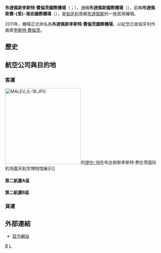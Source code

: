 {{Infobox airport
| name = 布達佩斯李斯特·費倫茨國際機場
| nativename = {{lang|hu|Budapest Liszt Ferenc}}<br>{{lang|hu|Nemzetközi Repülőtér}}
| image = Liszt Ferenc Repuloter 2-es terminal varocsarnok 06.JPG
| image-width = 270px
| IATA = BUD
| ICAO = LHBP
| type = 民用
| city-served = {{HUN}}[[布達佩斯|布達佩斯]]
| hub = [[維茲航空|維茲航空]]
| focus_city = [[瑞安航空|瑞安航空]]
| website = [https://www.bud.hu/ bud.hu]
}}
'''布達佩斯李斯特·費倫茨國際機場'''（{{lang-hu|'''Budapest Liszt Ferenc Nemzetközi Repülőtér'''}}；{{airport codes|BUD|LHBP}}），通稱'''布達佩斯國際機場'''（{{lang-hu|'''Budapest Nemzetközi Repülőtér'''}}），前稱'''布達佩斯費-{里}-海吉國際機場'''（{{lang-hu|'''Budapest Ferihegy Nemzetközi Repülőtér'''}}），是[[匈牙利|匈牙利]]首都[[布達佩斯|布達佩斯]]的一座民用機場。

2011年，機場正式命名為'''布達佩斯李斯特·費倫茨國際機場'''，以紀念已故匈牙利作曲家[[李斯特·費倫茨|李斯特·費倫茨]]。

==歷史==

== 航空公司與目的地 ==
===客運===
[[File:MALEV_IL-18.JPG|250px]]的[[伊尔-18|伊尔-18]]在布达佩斯李斯特·费伦茨国际机场露天航空博物馆展示]]
====第二航廈A區====
{{Airport-dest-list
| {{flagicon|GRC}} [[愛琴海航空|愛琴海航空]]（A3）| [[雅典埃萊夫塞里奧斯·韋尼澤洛斯國際機場|雅典]]<br>'''夏季航班'''：[[伊拉克利翁尼科斯·卡贊察基斯國際機場|伊拉克利翁]]、[[羅得島迪亞戈拉斯國際機場|羅得島]]
| {{flagicon|IRL}} [[愛爾蘭航空|愛爾蘭航空]]（EI） |  [[都柏林機場|都柏林]]
| {{flagicon|BLR}} [[白俄羅斯航空|白俄羅斯航空]] （B2）| 白俄羅斯[[明斯克國際機場|明斯克]]、塞爾維亞[[貝爾格勒尼古拉·特斯拉機場|貝爾格勒]]
| {{flagicon|RUS}} [[俄羅斯航空|俄羅斯航空]]（SU）| [[謝列梅捷沃國際機場|莫斯科-謝列梅捷沃]]
| {{flagicon|TUR}} [[土耳其航空|土耳其航空]]（TK）| [[阿塔圖克國際機場|伊斯坦堡—阿塔圖克]]
| {{flagicon|TUR}} [[飛馬航空|飛馬航空]]（PC）| [[薩比哈·格克琴國際機場|伊斯坦堡—格克琴]]<br>'''夏季航班'''：[[安塔利亞機場|安塔利亞]]
| {{flagicon|FRA}} [[朱恩航空|朱恩航空]]（JN） | [[巴黎夏爾·戴高樂機場|巴黎-戴高樂]]
| {{flagicon|FRA}} [[法國航空|法國航空]]（AF） | [[巴黎夏爾·戴高樂機場|巴黎-戴高樂]]
|{{flagicon|NLD}} [[荷蘭皇家航空|荷蘭皇家航空]]（KL）| [[阿姆斯特丹史基浦機場|阿姆斯特丹]]
| {{flagicon|ITA}} [[義大利航空|義大利航空]]（AZ） | [[羅馬國際機場|羅馬-菲烏米奇諾]]
| {{flagicon|AUT}} [[奧地利航空|奧地利航空]]（OS） | [[維也納國際機場|維也納]]
| {{flagicon|BEL}} [[布魯塞爾航空|布魯塞爾航空]]（SN） | [[布魯塞爾機場|布魯塞爾]]
| {{flagicon|CZE}} [[捷克航空|捷克航空]]（OK） | [[布拉格瓦茨拉夫·哈維爾國際機場|布拉格]]
| {{flagicon|EGY}} [[埃及航空|埃及航空]]（MS） | [[開羅國際機場|開羅]]
| {{flagicon|DEU}} [[歐洲之翼航空|歐洲之翼航空]]（EW）| [[科隆/波昂機場|科隆/波昂]]、 [[杜塞道夫機場|杜塞道夫]]、 [[漢堡機場|漢堡]]、 [[斯圖加特機場|斯圖加特]]
| {{flagicon|POL}} [[波蘭航空|波蘭航空]]（LO）| '''波蘭'''：[[華沙蕭邦機場|華沙—蕭邦]]、[[克拉科夫若望·保祿二世國際機場|克拉科夫]]<br>
'''美國'''：[[肯尼迪國際機場|紐約—甘乃迪]]、[[歐海爾國際機場|芝加哥—歐海爾]]
| {{flagicon|DEU}} [[德國漢莎航空|德國漢莎航空]]（LH）| [[法蘭克福機場|法蘭克福—美茵]]、 [[慕尼黑機場|慕尼黑]]
| {{flagicon|DNK}}{{flagicon|NOR}}{{flagicon|SWE}} [[北歐航空|北歐航空]]（SK）| '''季節性'''：[[斯德哥爾摩-阿蘭達機場|斯德哥爾摩—阿蘭達]]
|{{flagicon|CHE}}[[瑞士國際航空|瑞士國際航空]]（LX）| [[蘇黎世機場|蘇黎世]]
| {{flagicon|PRT}} [[葡萄牙航空|葡萄牙航空]]（TP）| [[溫貝托·德爾加多機場|里斯本]]
| {{flagicon|ROU}} [[羅馬尼亞航空|羅馬尼亞航空]]（RO）| [[布加勒斯特奧托佩尼-亨利·科安德國際機場|布加勒斯特—科安德]]
}}

==== 第二航廈B區 ====
{{Airport-dest-list
| {{flagicon|DZA}} [[阿爾及利亞航空|阿爾及利亞航空]]（AH） | [[阿爾及爾胡阿里·布邁丁機場|阿爾及爾]]
| {{flagicon|EGY}} [[埃及航空|埃及航空]]（MS）<br>（[[埃及航空快運|埃及航空快運]]營運）| [[開羅國際機場|開羅]]
| {{flagicon|CAN}} [[加拿大胭脂航空|加拿大胭脂航空]]（RV） | '''季節性'''：[[多倫多皮爾遜國際機場|多倫多—皮爾森]]（2017年5月20日～2017年10月15日）
| {{flagicon|CHN}} [[中國國際航空|中國國際航空]]（CA） | [[北京首都國際機場|北京—首都]]（中停明斯克，返程直飛）、白俄羅斯[[明斯克國際機場|明斯克]]（返程不停）
| {{flagicon|CHN}} [[上海航空|上海航空]]（FM） |[[上海浦東國際機場|上海-浦東]] （分别经停成都、西安）
| {{flagicon|CHN}} [[海南航空|海南航空]]（HU） |[[重庆江北國際機場|重庆]] 
| {{flagicon|LVA}} [[波羅的海航空|波羅的海航空]]（BT）| [[里加國際機場|里加]]
| {{flagicon|USA}} [[美國航空|美國航空]] （AA）| '''季節性'''：[[費城國際機場|費城]]
| {{flagicon|GBR}} [[英國航空|英國航空]]（BA）| [[倫敦希斯洛機場|倫敦—希斯洛]]
| {{flagicon|BGR}} 保加利亞航空包機（H6）| '''夏季包機'''：[[布爾加斯機場|布爾加斯]]
| {{flagicon|GBR}} [[易捷航空|易捷航空]]（U2）| '''荷蘭'''：[[阿姆斯特丹史基浦機場|阿姆斯特丹]]<br>'''德國'''：[[柏林-舍訥費爾德機場|柏林—舍訥費爾德]]<br>'''英國'''：[[格域機場|倫敦—蓋威克]]<br>'''法國'''：[[里昂聖埃克絮佩里機場|里昂]]、[[巴黎夏爾·戴高樂機場|巴黎—戴高樂]]、[[里昂聖埃克絮佩里機場|里昂—聖埃克絮佩里]]
| {{flagicon|CHE}} [[瑞士易捷航空|瑞士易捷航空]]（DS） | 法國[[巴塞爾-米盧斯-弗賴堡歐洲機場|巴塞爾/米盧斯/弗賴堡]]、瑞士[[日內瓦國際機場|日内瓦]]
| {{flagicon|ISR}}[[以色列航空|以色列航空]]（LY）| [[本-古里安國際機場|特拉維夫—本古里安]]
| {{flagicon|EGY}} [[開羅航空_(2004年)|開羅航空]]（SM） | [[洪加達國際機場|洪加達]]
| {{flagicon|ARE}} [[阿联酋航空|-{阿}-聯酋航空]]（EK）| [[杜拜國際機場|杜拜—國際]]
| {{flagicon|FIN}} [[芬蘭航空|芬蘭航空]]（AY）| [[赫爾辛基-萬塔機場|赫爾辛基—萬塔]]
| {{flagicon|ESP}} [[西班牙國家航空|伊比利航空]]（IB）| [[阿道弗·蘇亞雷斯馬德里-巴拉哈斯機場|馬德里—巴拉哈斯]]
| {{flagicon|GBR}} [[捷特二航空|捷特二航空]]（LS）| [[東密德蘭機場|東密德蘭]]、Edinburgh、Leeds/Bradford、Manchester
| {{flagicon|NOR}}[[挪威航空|挪威航空快線]]（DY）| [[哥本哈根凱斯楚普機場|哥本哈根]]、[[赫爾辛基-萬塔機場|赫爾辛基—萬塔]]、[[奧斯陸加勒穆恩機場|奧斯陸—加勒穆恩]]、[[斯德哥爾摩-阿蘭達機場|斯德哥爾摩—阿蘭達]]
| {{flagicon|QAT}} [[卡達航空|卡達航空]]（QR）| [[哈馬德國際機場|多哈]]
| {{flagicon|IRL}} [[瑞安航空|瑞安航空]]（FR） | '''歐洲'''：[[布魯塞爾南部-沙勒羅瓦機場|布魯塞爾—沙勒羅瓦]]、[[布拉格瓦茨拉夫·哈維爾國際機場|布拉格]]、[[帕福斯國際機場|帕福斯]]、[[比隆機場|比隆]]、[[哥本哈根凱斯楚普機場|哥本哈根]]、[[坦佩雷-皮爾卡拉機場|坦佩雷—皮爾卡拉]]、[[博韋-提耶機場|博韋—提耶/巴黎]]、[[馬賽普羅旺斯機場|馬賽]]、[[柏林-舍訥費爾德機場|柏林—舍訥費爾德]]、[[紐倫堡機場|紐倫堡]]、[[雅典埃萊夫塞里奧斯·韋尼澤洛斯國際機場|雅典]]、Thessaloniki、[[都柏林機場|都柏林]]、Bergamo、Naples、Palermo、Pisa、Rome–Ciampino、[[特雷維索|威尼斯—特雷維索]]、馬爾他、[[巴塞隆納-埃爾普拉特機場|巴塞隆納—埃爾普拉特]]、[[阿道弗·蘇亞雷斯馬德里-巴拉哈斯機場|馬德里—巴拉哈斯]]、[[馬拉加機場|馬拉加]]、[[桑坦德_(西班牙)|桑坦德]]、[[瓦倫西亞機場|瓦倫西亞]]、[[布里斯托機場|布里斯托]]、[[東密德蘭機場|東密德蘭]]、Edinburgh、London–Stansted、Manchester<br> '''亞洲'''  ：[[阿麗亞王后國際機場|安曼—阿麗亞]]<br> '''非洲''' ：[[大加那利機場|大加那利島]]、[[馬拉喀什－邁納拉國際機場|馬拉喀什]]<br> '''季節性'''：[[克基拉島揚尼斯·卡波迪斯特里亞斯國際機場|克基拉島]]、[[奧華特機場|艾拉特—奧華特]]
| {{flagicon|NLD}}[[泛航航空|泛航航空]]（HV）| [[鹿特丹海牙機場|鹿特丹/海牙]]
| {{flagicon|FRA}}[[法國泛航航空|法國泛航航空]]（TO）| [[巴黎-奧利機場|巴黎—奧利]]
| {{flagicon|UKR}} [[烏克蘭國際航空|烏克蘭國際航空]]（PS）| [[鮑里斯波爾國際機場|基輔—鮑里斯波爾]]
| {{flagicon|ESP}}[[伏林航空|伏林航空]]（VY）| [[巴塞隆納-埃爾普拉特機場|巴塞隆納—埃爾普拉特]]
| {{flagicon|HUN}} [[維茲航空|維茲航空]]（W6）<br> '''歐洲''' |
'''西班牙'''：[[阿利坎特-埃爾切機場|阿利坎特—埃爾切]]、[[巴塞隆納-埃爾普拉特機場|巴塞隆納—埃爾普拉特]]、[[阿道弗·蘇亞雷斯馬德里-巴拉哈斯機場|馬德里—巴拉哈斯]]、[[馬拉加機場|馬拉加]]
<br>'''義大利'''：巴里、[[波隆納機場|波隆納]]、[[卡塔尼亞-豐塔納羅沙機場|卡塔尼亞]]、[[米蘭-馬爾彭薩機場|米蘭—馬爾彭薩]]、[[那不勒斯國際機場|那不勒斯]]、[[羅馬-菲烏米奇諾機場|羅馬—菲烏米奇諾]]<br>
'''挪威'''：[[卑爾根機場|卑爾根]]（2017年4月10號開航）、斯塔萬格（2018年3月15日開航）<br>
'''英國'''：[[伯明罕機場|伯明罕]]、[[格拉斯哥機場|格拉斯哥]]、[[利物浦約翰·列儂機場|利物浦]]、[[倫敦魯頓機場|倫敦—魯頓]]<br>
'''羅馬尼亞'''：[[布加勒斯特奧托佩尼-亨利·科安德國際機場|布加勒斯特-科安德]]、[[克盧日國際機場|克盧日-納波卡]]（2018年9月16日停航）、特爾古穆列什（2017年12月15日復航）<br>
'''法國'''：[[巴塞爾-米盧斯-弗賴堡歐洲機場|巴塞爾/米盧斯/弗賴堡]]（2018年5月3日開航）、波爾多（2017年9月22號開航）、[[尼斯藍色海岸機場|尼斯]]<br>
'''比利時'''：[[布魯塞爾南部-沙勒羅瓦機場|布魯塞爾—沙勒羅瓦]]<br>
'''德國'''：[[柏林-舍訥費爾德機場|柏林—舍訥費爾德]]、[[多特蒙德機場|多特蒙德]]、[[法蘭克福機場|法蘭克福—美茵]]（2017年12月15日開航）[[漢諾瓦-朗根哈根機場|漢諾瓦]]<br>
'''荷蘭'''：恩荷芬<br>
'''蘇格蘭'''：[[格拉斯哥機場|格拉斯哥]]<br>
'''瑞典'''：[[哥德堡-蘭德維特機場|哥德堡]]、[[馬爾默機場|馬爾默]]、[[斯德哥爾摩-斯卡夫司塔機場|斯德哥爾摩—斯卡夫司塔]]<br>
'''烏克蘭'''：[[基輔國際機場|基輔—露利安尼]]<br>
'''喬治亞'''：[[庫塔伊西國際機場|庫塔伊西]]<br>
'''賽普勒斯'''：[[拉納卡國際機場|拉納卡]]<br>
'''葡萄牙'''：[[溫貝托·德爾加多機場|里斯本—德爾加多]]、[[費爾南多·薩·卡內羅機場|波多]]<br>
'''馬爾他'''：[[馬耳他國際機場|瓦萊塔]]<br>
'''俄羅斯'''：[[伏努科沃國際機場|莫斯科—伏努科沃]]、[[普爾科沃機場|聖彼得堡—普爾科沃]]<br>
'''蒙特內哥羅'''：[[波德戈里察國際機場|波德戈里察]]（2017年8月23日開航）<br>
'''科索沃'''：[[普里斯提納國際機場|普里斯提納]]<br>
'''冰島'''：[[凱夫拉維克機場|雷克雅未克—凱夫拉維克]]<br>
'''波士尼亞與赫塞哥維納'''：[[塞拉耶佛國際機場|塞拉耶佛]]<br>
'''馬其頓'''：[[史高比耶亞歷山大大帝機場|史高比耶]]<br>
'''保加利亞'''：[[索菲亞機場|索菲亞]]<br>
'''希臘'''： [[雅典埃萊夫塞里奧斯·韋尼澤洛斯國際機場|雅典]]、[[塞薩洛尼基馬其頓國際機場|塞薩洛尼基]]<br>
'''阿爾巴尼亞'''：[[地拉那特蕾莎修女國際機場|地拉那]]<br>
'''波蘭'''：[[華沙蕭邦機場|華沙—蕭邦]]<br>
| {{flagicon|HUN}} [[維茲航空|維茲航空]]（W6）<br>'''歐洲季節性''' | 
'''保加利亞'''：布爾加斯<br>
'''希臘'''：[[克基拉島揚尼斯·卡波迪斯特里亞斯國際機場|克基拉島]]、[[伊拉克利翁尼科斯·卡贊察基斯國際機場|伊拉克利翁]]（2017年6月～2017年9月15日）、[[羅得島迪亞戈拉斯國際機場|羅得島]]（2017年6月～2017年9月15日）、扎金索斯島（2017年6月～2017年9月14日）<br>
'''葡萄牙'''：法魯（2017年4月1日～2017年10月28日）<br>
'''西班牙'''：伊維薩島（2017年6月～2017年9月16日）、[[馬略卡島帕爾馬機場|馬約卡帕爾馬]]（2017年6月～2017年9月17日）<br>

| {{flagicon|HUN}} [[維茲航空|維茲航空]]（W6）<br>'''亞洲''' | 
'''亞塞拜然'''：[[蓋達爾·阿利耶夫國際機場|巴庫]]
<br>'''哈薩克'''：[[阿斯塔納國際機場|阿斯塔納]]
<br>'''阿拉伯聯合大公國'''：[[阿勒馬克圖姆國際機場|杜拜—阿勒馬克圖姆]]<br>
'''以色列'''：[[本-古里安國際機場|特拉維夫—本古里安]]<br>
| {{flagicon|HUN}} [[維茲航空|維茲航空]]（W6）<br>'''非洲''' | 
'''西班牙'''：[[富埃特文圖拉機場|富埃特文圖拉島]]、[[特內里費南部機場|南特內里費]]<br>'''摩洛哥'''：[[阿加迪爾|阿加迪爾]]
}}

===貨運===
{{Airport-dest-list
<!-- -->
| {{flagicon|BEL}}[[TNT航空|比利時ASL航空]] | [[Amsterdam_Airport_Schiphol|Amsterdam]], [[Liège_Airport|Liège]], [[Munich_Airport|Munich]], [[Nuremberg_Airport|Nuremberg]], [[Vienna_International_Airport|Vienna]]
<!-- -->
| {{flagicon|LUX}}[[盧森堡國際貨運航空|盧森堡國際貨運航空]] | [[Almaty_International_Airport|Almaty]], [[Heydar_Aliyev_International_Airport|Baku]], [[Hong_Kong_International_Airport|Hong Kong]], [[Luxembourg_–_Findel_Airport|Luxembourg]], [[Taiwan_Taoyuan_International_Airport|Taipei-Taoyuan]]
<!-- -->
| {{flagicon|HUN}}[[CityLine_Hungary|CityLine Hungary]] | [[Belgrade_Nikola_Tesla_Airport|Belgrade]]
<!-- -->
| {{flagicon|GER}}[[DHL_Aviation|DHL Aviation]] <br/>{{nowrap|operated by [[European_Air_Transport_Leipzig|EAT Leipzig]]}} | [[Il_Caravaggio_International_Airport|Bergamo]], [[Brussels_Airport|Brussels]], [[Henri_Coandă_International_Airport|Bucharest]], [[Cologne/Bonn_Airport|Cologne/Bonn]], [[Leipzig/Halle_Airport|Leipzig/Halle]]
<!-- -->
| {{flagicon|HUN}}[[Farnair_Hungary|Farnair Hungary]] | [[EuroAirport_Basel-Mulhouse-Freiburg|Basel/Mulhouse]], [[Cologne/Bonn_Airport|Cologne/Bonn]]
<!-- -->
| {{flagicon|USA}}[[FedEx_Feeder|FedEx Feeder]] <br/>{{nowrap|operated by [[ASL_Airlines_Ireland|ASL Airlines Ireland]]}} | [[Paris-Charles_de_Gaulle|Paris-Charles de Gaulle]], [[Vienna_International_Airport|Vienna]]
<!-- -->
| {{flagicon|QAT}}[[卡達航空|卡達航空貨運]] | [[Doha|Doha]], [[Prague|Prague]]
<!-- -->
| {{flagicon|CZE}}[[Silver_Air_(Czech_Republic)|Silver Air]] | [[Cluj_International_Airport|Cluj-Napoca]]
<!-- -->
| {{flagicon|SVN}}[[Solinair|Solinair]] | [[Vienna_International_Airport|Vienna]]
<!-- -->
| {{flagicon|ESP}}[[Swiftair|Swiftair]] | [[Nuremberg_Airport|Nuremberg]]
<!-- -->
| {{flagicon|TUR}}[[土耳其航空|土耳其航空貨運]] | [[Istanbul-Atatürk|Istanbul-Atatürk]], [[Kiev-Boryspil|Kiev-Boryspil]]
<!-- -->
| {{flagicon|USA}}[[UPS航空|UPS航空]] | [[Cologne/Bonn_Airport|Cologne/Bonn]], [[Václav_Havel_Airport_Prague|Prague]]
<!-- -->
}}

==外部連結==
*[https://www.bud.hu/ 官方網站] {{Wayback|url=https://www.bud.hu/ |date=20190426085012 }}{{hu icon}}{{en icon}}

{{匈牙利機場}}

[[Category:匈牙利機場|B]]
[[Category:冠以人名的歐洲機場|L]]